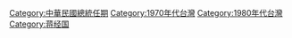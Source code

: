 [[Category:中華民國總統任期|Category:中華民國總統任期]]
[[Category:1970年代台灣|Category:1970年代台灣]]
[[Category:1980年代台灣|Category:1980年代台灣]]
[[Category:蒋经国|Category:蒋经国]]